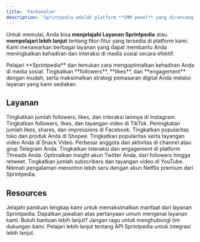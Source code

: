 ```yaml
---
title: 'Perkenalan'
description: 'Sprintpedia adalah platform **SMM panel** yang dirancang untuk meningkatkan strategi pemasaran media sosial Anda. Kami menyediakan layanan seperti **penambahan followers, likes, views**, dan interaksi lainnya di berbagai platform seperti Instagram, TikTok, dan YouTube.'
---
```

Untuk memulai, Anda bisa **menjelajahi Layanan <Tooltip tip="SMM Panel Indonesia">Sprintpedia</Tooltip>** atau **mempelajari lebih lanjut** tentang fitur-fitur yang tersedia di platform kami. Kami menawarkan berbagai layanan yang dapat membantu Anda meningkatkan kehadiran dan interaksi di media sosial secara efektif.

<Card title="Getting started" icon="rocket-launch" iconType="duotone" href="getting-started">
  Pelajari **<Tooltip tip="SMM Panel Indonesia">Sprintpedia</Tooltip>** dan temukan cara mengoptimalkan kehadiran Anda di media sosial. Tingkatkan **followers**, **likes**, dan **engagement** dengan mudah, serta maksimalkan strategi pemasaran digital Anda melalui layanan yang kami sediakan.
</Card>

## Layanan
<CardGroup cols={2}>
  <Card title="Instagram" icon="instagram" href="/layanan/instagram/perkenalan">
    Tingkatkan jumlah followers, likes, dan interaksi lainnya di Instagram.
  </Card>
  <Card title="Tiktok" icon="tiktok" href="/layanan/tiktok/perkenalan">
    Tingkatkan followers, likes, dan tayangan video di TikTok.
  </Card>
  <Card title="Facebook" icon="facebook" href="/layanan/facebook/perkenalan">
    Peningkatan jumlah likes, shares, dan impressions di Facebook.
  </Card>
  <Card title="Shopee" icon="bag-shopping" href="/layanan/shopee/perkenalan">
    Tingkatkan popularitas toko dan produk Anda di Shopee.
  </Card>
  <Card title="Snack Video" icon="play" href="/layanan/snack-video/perkenalan">
    Tingkatkan popularitas serta tayangan video Anda di Snack Video.
  </Card>
  <Card title="Telegram" icon="telegram" href="/layanan/telegram/perkenalan">
    Perbesar anggota dan aktivitas di channel atau grup Telegram Anda.
  </Card>
  <Card title="Threads" icon="threads" href="/layanan/threads/perkenalan">
    Tingkatkan interaksi dan engagement di platform Threads Anda.
  </Card>
  <Card title="Twitter" icon="twitter" href="/layanan/twitter/perkenalan">
    Optimalkan insight akun Twitter Anda, dari followers hingga retweet.
  </Card>
  <Card title="Youtube" icon="youtube" href="/layanan/youtube/perkenalan">
    Tingkatkan jumlah subscribers dan tayangan video di YouTube.
  </Card>
  <Card title="Netflix" icon="network-wired" href="/layanan/netflix/perkenalan">
    Nikmati pengalaman menonton lebih seru dengan akun Netflix premium dari Sprintpedia.
  </Card>
</CardGroup>

## Resources
<CardGroup cols={2}>
  <Card title="Guide" icon="book" href="/resources/guide">
    Jelajahi panduan lengkap kami untuk memaksimalkan manfaat dari layanan Sprintpedia.
  </Card>
  <Card title="FAQ" icon="question" href="/resources/faq">
    Dapatkan jawaban atas pertanyaan umum mengenai layanan kami.
  </Card>
  <Card title="Contact Us" icon="headset" href="/resources/contact-us">
    Butuh bantuan lebih lanjut? Jangan ragu untuk menghubungi tim dukungan kami.
  </Card>
  <Card title="API References" icon="code" href="/resources/api-references">
    Pelajari lebih lanjut tentang API Sprintpedia untuk integrasi lebih lanjut.
  </Card>
</CardGroup>

